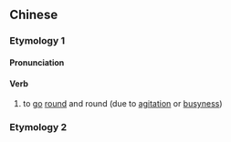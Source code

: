 {{also|团团转}}
==Chinese==
{{zh-forms|s=团团转|type=21}}

===Etymology 1===

====Pronunciation====
{{zh-pron
|m=tuántuánzhuàn
|cat=v
}}

====Verb====
{{zh-verb}}

# to [[go]] [[round]] and round (due to [[agitation]] or [[busyness]])

===Etymology 2===
{{zh-see|氹氹轉}}